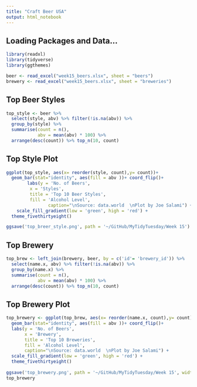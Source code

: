 ```yaml
---
title: "Craft Beer USA"
output: html_notebook
---
```


## Loading Packages and Data...
```r
library(readxl)
library(tidyverse)
library(ggthemes)

beer <- read_excel("week15_beers.xlsx", sheet = "beers")
brewery <- read_excel("week15_beers.xlsx", sheet = "breweries")

```

## Top Beer Styles
```r
top_style <- beer %>%
  select(style, abv) %>% filter(!is.na(abv)) %>%
  group_by(style) %>%
  summarise(count = n(),
            abv = mean(abv) * 100) %>%
  arrange(desc(count)) %>% top_n(10, count) 

```

## Top Style Plot
```r
ggplot(top_style, aes(x= reorder(style, count),y= count))+
  geom_bar(stat="identity", aes(fill = abv ))+ coord_flip()+
        labs(y = 'No. of Beers',
         x = 'Styles',
         title = 'Top 10 Beer Styles',
         fill = 'Alcohol Level',
                caption="\nSource: data.world  \nPlot by Joe Salami") +
    scale_fill_gradient(low = 'green', high = 'red') +
  theme_fivethirtyeight()

ggsave('top_breer_style.png', path = '~/GitHub/MyTidyTuesday/Week 15')
```


## Top Brewery
```r
top_brew <- left_join(brewery, beer, by = c('id'= 'brewery_id')) %>%
  select(name.x, abv) %>% filter(!is.na(abv)) %>%
  group_by(name.x) %>%
  summarise(count = n(),
            abv = mean(abv) * 100) %>%
  arrange(desc(count)) %>% top_n(10, count)

```

## Top Brewery Plot
```r
top_brewery <- ggplot(top_brew, aes(x= reorder(name.x, count),y= count))+
  geom_bar(stat="identity", aes(fill = abv ))+ coord_flip()+
  labs(y = 'No. of Beers',
       x = 'Brewery',
       title = 'Top 10 Breweries',
       fill = 'Alcohol Level',
       caption="\nSource: data.world  \nPlot by Joe Salami") +
  scale_fill_gradient(low = 'green', high = 'red') +
  theme_fivethirtyeight()
  
ggsave('top_brewery.png', path = '~/GitHub/MyTidyTuesday/Week 15', width = 10, height = 7)
top_brewery
```


